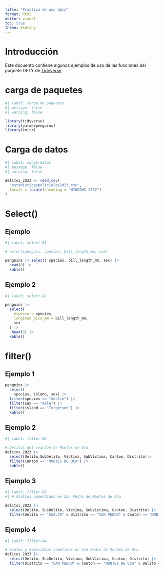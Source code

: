 ---
title: "Practica de uso dply"
format: html
editor: visual
toc: true
theme: Sketchy
---

# Introducción

Este docuento contiene algunos ejemplos de uso de las funciones del paquete DPLY de [Tidyverse](https://www.tidyverse.org/)

# carga de paquetes

```{r}
#| label: carga de paquetes
#| message: false
#| warning: false

library(tidyverse)
library(palmerpenguins)
library(knitr)
```

# Carga de datos

```{r}
#| label: carga-datos
#| message: false
#| warning: false

delitos_2023 <- read_csv(
  "estadisticaspoliciales2023.csv",
  locale = locale(encoding = "WINDOWS-1252")
)
```

# Select()

## Ejemplo

```{r}
#| label: select-01

# select(penguis, species, bill_length_mm, sex)

penguins |> select( species, bill_length_mm, sex) |> 
  head(8) |>
  kable()
```

## Ejemplo 2

```{r}
#| label: select-02

penguins |> 
  select(
    especie = species,
    longitud_pico_mm = bill_length_mm,
    sex
  ) |>
   head(8) |>
  kable()
```

# filter()

## Ejemplo 1

```{r}
penguins |> 
  select(
    species, island, sex) |>
  filter(species == "Adelie") |>
  filter(sex == "male") |>
  filter(island == "Torgersen") |>
  kable()
```

## Ejemplo 2

```{r}
#| label: filter-02

# Delitos del cvantón de Montes de Oca 
delitos_2023 |>
  select(Delito,SubDelito, Victima, SubVictima, Canton, Distrito)|>
  filter(Canton == "MONTES DE OCA") |>
  kable()

```

## Ejemplo 3

```{r}
#| label: filter-03
#| # Asaltos comentidos en San Pedro de Montes de Oca

delitos_2023 |>
  select(Delito, SubDelito, Victima, SubVictima, Canton, Distrito) |>
  filter(Delito == "ASALTO" & Distrito == "SAN PEDRO" & Canton == "MONTES DE OCA") |> kable()

```

## Ejemplo 4

```{r}
#| Label: filter-04

# Asalos y homicidios cometidos en San Pedro de Montes de Oca
delitos_2023 |>
  select(Delito, SubDelito, Victima, SubVictima, Canton, Distrito) |>
  filter(Distrito == "SAN PEDRO" & Canton == "MONTES DE OCA" & Delito == "ASALTO" | Delito == "HOMICIDIOS" ) |> kable()
  

```
